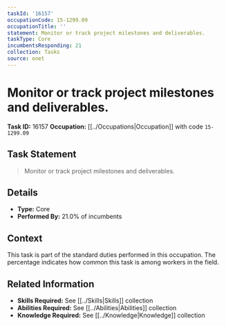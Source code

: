 ```yaml
---
taskId: '16157'
occupationCode: 15-1299.09
occupationTitle: ''
statement: Monitor or track project milestones and deliverables.
taskType: Core
incumbentsResponding: 21
collection: Tasks
source: onet
---
```

# Monitor or track project milestones and deliverables.

**Task ID:** 16157
**Occupation:** [[../Occupations|Occupation]] with code `15-1299.09`

## Task Statement

> Monitor or track project milestones and deliverables.

## Details

- **Type:** Core
- **Performed By:** 21.0% of incumbents

## Context

This task is part of the standard duties performed in this occupation. The percentage indicates how common this task is among workers in the field.

## Related Information

- **Skills Required:** See [[../Skills|Skills]] collection
- **Abilities Required:** See [[../Abilities|Abilities]] collection
- **Knowledge Required:** See [[../Knowledge|Knowledge]] collection
